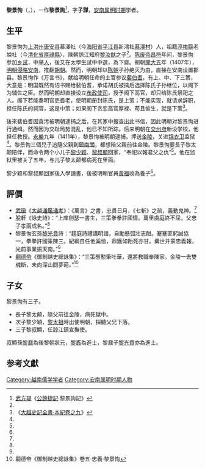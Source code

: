 '''黎景恂'''（{{vie|v=Lê Cảnh Tuân|hn=黎景恂}}，{{bd|？||1416年||}}），一作'''黎景詢'''<ref name=gyjj>[[武方瑅|武方瑅]]《[[公餘捷記|公餘捷記]]·黎景詢記》</ref>，字'''子謀'''，[[安南属明时期|安南属明时期]]学者。

==生平==
黎景恂为[[上洪州|上洪州]][[唐安县|唐安县]]慕澤社（今[[海阳省|海阳省]][[平江县_(越南)|平江县]]新鴻社[[慕澤村|慕澤村]]）人，祖籍[[淳祐縣|淳祐縣]]老竦社（今[[清化省|清化省]][[厚祿縣|厚祿縣]]），陳朝諒江知府[[黎汝猷|黎汝猷]]之子<ref name=gyjj/>。[[陈废帝|陈废帝]][[昌符|昌符]]年间，黎景恂参加[[乡试|乡试]]，中[[举人|举人]]，後又在太學生試中中選，為下齋。胡朝[[開大|開大]]五年（1407年），[[明朝|明朝]][[明入越|侵略安南]]，推翻[[胡朝|胡朝]]。然而，明朝却以[[陈朝_(越南)|陈朝]]子孙绝灭为由，直接在安南设置郡县。黎景恂作《万言书》，献给明朝任命的土官参议[[裴伯耆|裴伯耆]]，有上、中、下三策，大意是：明国既然有诏书赐给裴伯耆，承诺胡氏被擒后选择陈氏子孙继位，以阁下为辅佐之臣。然而明朝却直接设立[[布政使司|布政使司]]，授予阁下高官，却只给陈氏祭祀之人。阁下若能奏明官吏耆老，使明朝册封陈氏，是上策；不能实现，就请求辞职，担任陈氏的祠官，这是中策；如果阁下贪恋高官厚禄、苟且偷生，就是下策<ref name=dysjqs>《[[:s:大越史記全書/本紀卷之九|大越史記全書·本紀卷之九]]》</ref>。

後來裴伯耆因貪污被明朝逮捕之后，在其家中搜查出此书信，因此明朝对黎景恂进行通缉。然而因为交趾局势混乱，他已不知所踪。后来明朝在[[交州府|交州府]]新设学校，他担任教授。[[永樂_(明朝)|永樂]]九年（1411年），黎景恂被明朝逮捕，押送[[金陵|金陵]]，关进[[锦衣卫|锦衣卫]]监狱<ref name=dysjqs/>。黎景恂三個兒子追隨父親到[[鎮南關|鎮南關]]，都想陪父親前往金陵。黎景恂要長子黎太颠陪伴，而命令两个小儿子[[黎少颖|黎少颖]]、[[黎叔顯|黎叔顯]]回家，“奉祀以報君父之仇”<ref name=gyjj/>。他在监狱里被关了五年，与儿子黎太颠都病死在里面。

黎少颖和黎叔顯回家後入學讀書，後被明朝官員[[黃福|黃福]]收為養子<ref name=gyjj/>。

==評價==
*[[武瓊|武瓊]]《[[大越通鑑通考|大越通鑑通考]]》：《萬言》之書，忠貫日月，《七斬》之疏，義動鬼神。<ref name=gyjj/>
*脫軒《詠史詩》：“上庠劍瑟一書生，三策拳拳許國情。萬里虜庭終不屈，父忠子孝兩成名。”<ref name=gyjj/>
*黎景恂玄孫[[黎光賁|黎光賁]]詩：“趨庭詩禮講明諳，自勵懸弧壯志酣。蹇蹇匪躬誠協一，拳拳許國策陳三。紀綱自任他奚恤，鼎鑊如飴死亦甘。纍世并蒙忠義報，光前事業振天南。”<ref name=gyjj/>
*[[嗣德帝|嗣德帝]]《御制越史總詠集》：“三策慇懃筆吐華，還將教職奉陳家。金陵一去雙魂斷，未向深山問夢葩。”<ref>嗣德帝《御制越史總詠集》卷五·忠義·黎景恂</ref>

==子女==
黎景恂有三子。
*長子黎太颠，隨父前往金陵，病死獄中。
*次子黎少穎，[[黎太祖|黎太祖]]時出使明朝，探聽父兄下落。
*三子黎叔顯，任諒江鎮宣撫使。
叔顯孫[[黎鼐|黎鼐]]為後黎朝狀元，[[黎鼒|黎鼒]]為進士，黎鼐子[[黎光賁|黎光賁]]亦為進士。

==参考文獻==
{{reflist}}

[[Category:越南儒学学者|Category:越南儒学学者]]
[[Category:安南属明时期人物|Category:安南属明时期人物]]